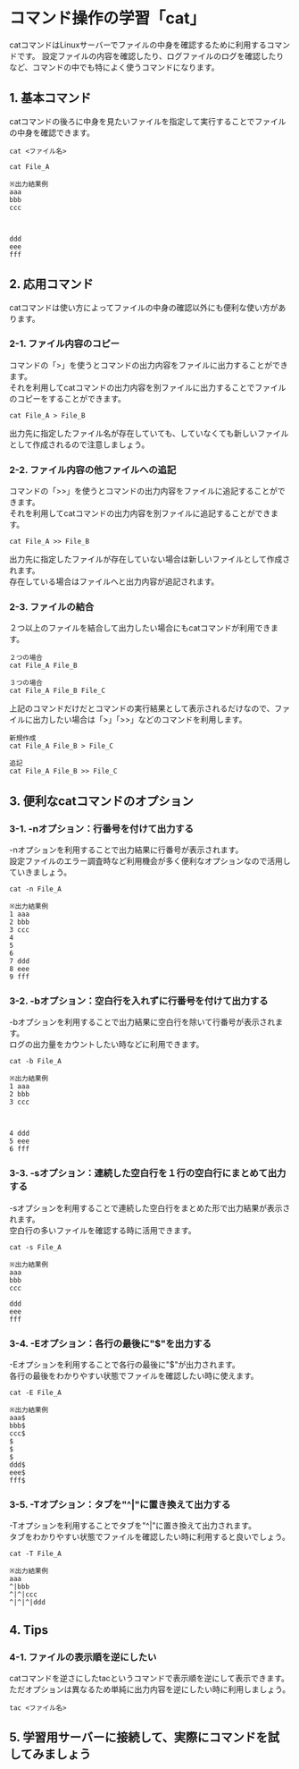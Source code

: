 # コマンド操作の学習「cat」
catコマンドはLinuxサーバーでファイルの中身を確認するために利用するコマンドです。 
設定ファイルの内容を確認したり、ログファイルのログを確認したりなど、コマンドの中でも特によく使うコマンドになります。  
## 1. 基本コマンド
catコマンドの後ろに中身を見たいファイルを指定して実行することでファイルの中身を確認できます。
```shell
cat <ファイル名>

cat File_A

※出力結果例
aaa
bbb
ccc



ddd
eee
fff
```
## 2. 応用コマンド
catコマンドは使い方によってファイルの中身の確認以外にも便利な使い方があります。
### 2-1. ファイル内容のコピー
コマンドの「>」を使うとコマンドの出力内容をファイルに出力することができます。  
それを利用してcatコマンドの出力内容を別ファイルに出力することでファイルのコピーをすることができます。
```shell
cat File_A > File_B
```
出力先に指定したファイル名が存在していても、していなくても新しいファイルとして作成されるので注意しましょう。
### 2-2. ファイル内容の他ファイルへの追記
コマンドの「>>」を使うとコマンドの出力内容をファイルに追記することができます。  
それを利用してcatコマンドの出力内容を別ファイルに追記することができます。
```shell
cat File_A >> File_B
```
出力先に指定したファイルが存在していない場合は新しいファイルとして作成されます。  
存在している場合はファイルへと出力内容が追記されます。
### 2-3. ファイルの結合
２つ以上のファイルを結合して出力したい場合にもcatコマンドが利用できます。
```shell
２つの場合
cat File_A File_B

３つの場合
cat File_A File_B File_C
```
上記のコマンドだけだとコマンドの実行結果として表示されるだけなので、ファイルに出力したい場合は「>」「>>」などのコマンドを利用します。
```shell
新規作成
cat File_A File_B > File_C

追記
cat File_A File_B >> File_C
```
## 3. 便利なcatコマンドのオプション
### 3-1. -nオプション：行番号を付けて出力する
-nオプションを利用することで出力結果に行番号が表示されます。  
設定ファイルのエラー調査時など利用機会が多く便利なオプションなので活用していきましょう。
```shell
cat -n File_A

※出力結果例
1 aaa
2 bbb
3 ccc
4 
5 
6 
7 ddd
8 eee
9 fff
```
### 3-2. -bオプション：空白行を入れずに行番号を付けて出力する
-bオプションを利用することで出力結果に空白行を除いて行番号が表示されます。  
ログの出力量をカウントしたい時などに利用できます。
```shell
cat -b File_A

※出力結果例
1 aaa
2 bbb
3 ccc



4 ddd
5 eee
6 fff
```
### 3-3. -sオプション：連続した空白行を１行の空白行にまとめて出力する
-sオプションを利用することで連続した空白行をまとめた形で出力結果が表示されます。  
空白行の多いファイルを確認する時に活用できます。
```shell
cat -s File_A

※出力結果例
aaa
bbb
ccc

ddd
eee
fff
```
### 3-4. -Eオプション：各行の最後に"$"を出力する
-Eオプションを利用することで各行の最後に"$"が出力されます。  
各行の最後をわかりやすい状態でファイルを確認したい時に使えます。
```shell
cat -E File_A

※出力結果例
aaa$
bbb$
ccc$
$
$
$
ddd$
eee$
fff$
```

### 3-5. -Tオプション：タブを"^|"に置き換えて出力する
-Tオプションを利用することでタブを"^|"に置き換えて出力されます。  
タブをわかりやすい状態でファイルを確認したい時に利用すると良いでしょう。
```shell
cat -T File_A

※出力結果例
aaa
^|bbb
^|^|ccc
^|^|^|ddd
```
## 4. Tips
### 4-1. ファイルの表示順を逆にしたい
catコマンドを逆さにしたtacというコマンドで表示順を逆にして表示できます。  
ただオプションは異なるため単純に出力内容を逆にしたい時に利用しましょう。
```shell
tac <ファイル名>
```
## 5. 学習用サーバーに接続して、実際にコマンドを試してみましょう